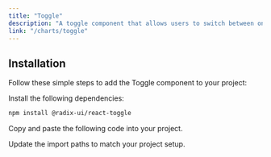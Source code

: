```yaml
---
title: "Toggle"
description: "A toggle component that allows users to switch between on and off states."
link: "/charts/toggle"
---
```


<ComponentPreview name="toggle-demo" />

## Installation

Follow these simple steps to add the Toggle component to your project:

<Steps>

<Step>Install the following dependencies:</Step>

```bash
npm install @radix-ui/react-toggle
```

<Step>Copy and paste the following code into your project.</Step>

<CollapsibleSource name="toggle" path="components/ui/toggle.tsx" />

<Step>Update the import paths to match your project setup.</Step>

</Steps>

<ComponentPreview name="toggle-text" />
